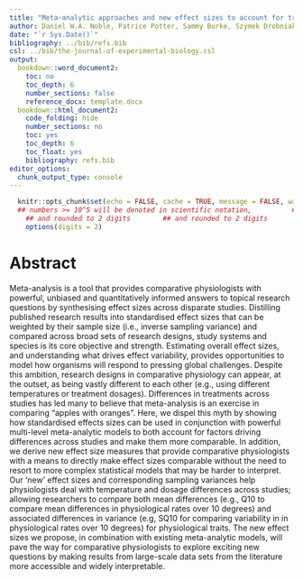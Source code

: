 ```yaml
---
title: "Meta-analytic approaches and new effect sizes to account for treatment differences across studies in comparative physiology"
author: Daniel W.A. Noble, Patrice Potter, Sammy Burke, Szymek Drobniak, Malgorzata Lagisz, Rose O’Dea, Shinichi Nakagawa
date: "`r Sys.Date()`"
bibliography: ../bib/refs.bib
csl: ../bib/the-journal-of-experimental-biology.csl
output: 
  bookdown::word_document2:
    toc: no
    toc_depth: 6
    number_sections: false
    reference_docx: template.docx
  bookdown::html_document2:
    code_folding: hide
    number_sections: no
    toc: yes
    toc_depth: 6
    toc_float: yes
    bibliography: refs.bib
editor_options: 
  chunk_output_type: console
---
```


```r
  knitr::opts_chunk$set(echo = FALSE, cache = TRUE, message = FALSE, warning = FALSE, tidy = TRUE, fig.width = 10)
  ## numbers >= 10^5 will be denoted in scientific notation,		  ## numbers >= 10^5 will be denoted in scientific notation,
    ## and rounded to 2 digits		  ## and rounded to 2 digits
    options(digits = 2)
```

# **Abstract**

Meta-analysis is a tool that provides comparative physiologists with powerful, unbiased and quantitatively informed answers to topical research questions by synthesising effect sizes across disparate studies. Distilling published research results into standardised effect sizes that can be weighted by their sample size (i.e., inverse sampling variance) and compared across broad sets of research designs, study systems and species is its core objective and strength. Estimating overall effect sizes, and understanding what drives effect variability, provides opportunities to model how organisms will respond to pressing global challenges. Despite this ambition, research designs in comparative physiology can appear, at the outset, as being vastly different to each other (e.g., using different temperatures or treatment dosages). Differences in treatments across studies has led many to believe that meta-analysis is an exercise in comparing “apples with oranges”. Here, we dispel this myth by showing how standardised effects sizes can be used in conjunction with powerful multi-level meta-analytic models to both account for factors driving differences across studies and make them more comparable. In addition, we derive new effect size measures that provide comparative physiologists with a means to directly make effect sizes comparable without the need to resort to more complex statistical models that may be harder to interpret. Our ‘new’ effect sizes and corresponding sampling variances help physiologists deal with temperature and dosage differences across studies; allowing researchers to compare both mean differences (e.g., Q10 to compare mean differences in physiological rates over 10 degrees) and associated differences in variance (e.g, SQ10 for comparing variability in in physiological rates over 10 degrees) for physiological traits. The new effect sizes we propose, in combination with existing meta-analytic models, will pave the way for comparative physiologists to explore exciting new questions by making results from large-scale data sets from the literature more accessible and widely interpretable.

